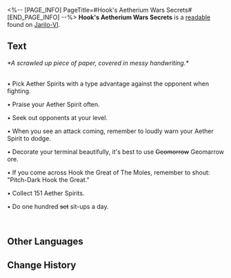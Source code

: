<%-- [PAGE_INFO]
PageTitle=#Hook's Aetherium Wars Secrets#
[END_PAGE_INFO] --%>
{{Readable Infobox
|id           = 256
|partIds      = 190505
|title        = 
|image        = Item Jarilo-VI Readable 2.png
|world        = Jarilo-VI
|parts        = 1
|author       = <!--to be added-->
|description  = The gaming experience of a mysterious master gamer. It is said that as long as you comprehend it, anyone can reach the peak of champions.
|part1        = Hook's Aetherium Wars Secrets
|source1      = {{cx|Source missing}}
|characters   = 
|factions     = 
}}
'''Hook's Aetherium Wars Secrets''' is a [[readable]] found on [[Jarilo-VI]].
<!--
==Location==
{{Map Embed|<map name>|<marker id>}}
-->
==Text==
''*A scrawled up piece of paper, covered in messy handwriting.*''

{{Size|+2|This is an Aetherium Wars Secret <s>Guild</s> Guide left by Pitch-Dark Hook the Great. Just follow what is written, and one day you will become a master of Aetherium Wars!}}

<br />• Pick Aether Spirits with a type advantage against the opponent when fighting.

• Praise your Aether Spirit often.

• Seek out opponents at your level.

• When you see an attack coming, remember to loudly warn your Aether Spirit to dodge.

• Decorate your terminal beautifully, it's best to use <s>Geomorrow</s> Geomarrow ore.

• If you come across Hook the Great of The Moles, remember to shout: "Pitch-Dark Hook the Great."

• Collect 151 Aether Spirits.

• Do one hundred <s>set</s> sit-ups a day.

<br />{{Size|+2|If none of this works, just recite the name "Pitch-Dark Hook the Great" ten times and offer up one pack of snow-white popping candy every <s>Wednos Wednas Wedes</s> Wednesday to The Moles.}}

<!--
==Trivia==
* 
-->
==Other Languages==
{{Other Languages
|en   = Hook's Aetherium Wars Secrets
|zhs  = 虎克的以太战线大秘籍
|zht  = 虎克的《乙太戰線》大秘籍
|ja   = フックのエーテル戦線必勝の書
|ko   = 후크의 에테르 배틀 대비전
|es   = Secretos de Guerras Etéreas de Hook
|fr   = Trucs et astuces de Hook pour jouer aux Guerres de l'étherium
|ru   = Секреты «Эфирных войн» от Хук
|th   = เคล็ดลับแนวรบ Aetherium ของ Hook
|vi   = Bí Kíp Cuộc Chiến Aetherium Của Hook
|de   = Hooks Guide zu Ätheriumkrieg
|id   = Rahasia Perang Aetherium dari Hook
|pt   = Segredos das Guerras de Aetherium da Hook
}}

==Change History==
{{Change History|1.4}}